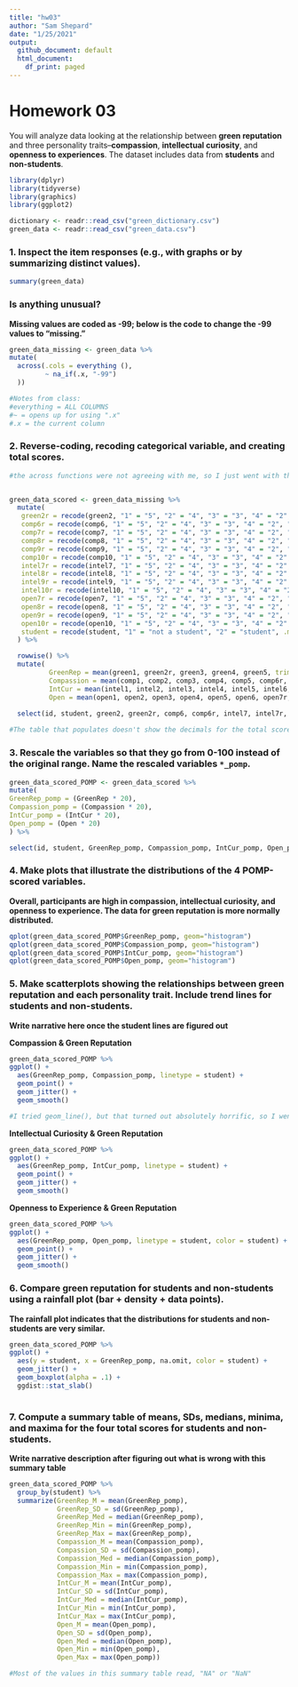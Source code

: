 ```yaml
---
title: "hw03"
author: "Sam Shepard"
date: "1/25/2021"
output:
  github_document: default
  html_document:
    df_print: paged
---
```


# Homework 03

You will analyze data looking at the relationship between **green reputation** and three personality traits--**compassion**, **intellectual curiosity**, and **openness to experiences**.
The dataset includes data from **students** and **non-students**.

```r
library(dplyr)
library(tidyverse)
library(graphics)
library(ggplot2)
```

```r
dictionary <- readr::read_csv("green_dictionary.csv")
green_data <- readr::read_csv("green_data.csv")
```

### 1. Inspect the item responses (e.g., with graphs or by summarizing distinct values). 
  
```r
summary(green_data)
```
  
### Is anything unusual?
**Missing values are coded as -99; below is the code to change the -99 values to "missing."**

```r
green_data_missing <- green_data %>% 
mutate(
  across(.cols = everything (),
         ~ na_if(.x, "-99")
  ))

#Notes from class:
#everything = ALL COLUMNS
#~ = opens up for using ".x"
#.x = the current column
```

### 2. Reverse-coding, recoding categorical variable, and creating total scores.

```r

#the across functions were not agreeing with me, so I just went with this super long thing.


green_data_scored <- green_data_missing %>% 
  mutate(
   green2r = recode(green2, "1" = "5", "2" = "4", "3" = "3", "4" = "2", "5" = "1", .missing = "(Unknown)"),
   comp6r = recode(comp6, "1" = "5", "2" = "4", "3" = "3", "4" = "2", "5" = "1", .missing = "(Unknown)"),
   comp7r = recode(comp7, "1" = "5", "2" = "4", "3" = "3", "4" = "2", "5" = "1", .missing = "(Unknown)"),
   comp8r = recode(comp8, "1" = "5", "2" = "4", "3" = "3", "4" = "2", "5" = "1", .missing = "(Unknown)"),
   comp9r = recode(comp9, "1" = "5", "2" = "4", "3" = "3", "4" = "2", "5" = "1", .missing = "(Unknown)"),
   comp10r = recode(comp10, "1" = "5", "2" = "4", "3" = "3", "4" = "2", "5" = "1", .missing = "(Unknown)"),
   intel7r = recode(intel7, "1" = "5", "2" = "4", "3" = "3", "4" = "2", "5" = "1", .missing = "(Unknown)"),
   intel8r = recode(intel8, "1" = "5", "2" = "4", "3" = "3", "4" = "2", "5" = "1", .missing = "(Unknown)"),
   intel9r = recode(intel9, "1" = "5", "2" = "4", "3" = "3", "4" = "2", "5" = "1", .missing = "(Unknown)"),
   intel10r = recode(intel10, "1" = "5", "2" = "4", "3" = "3", "4" = "2", "5" = "1", .missing = "(Unknown)"),
   open7r = recode(open7, "1" = "5", "2" = "4", "3" = "3", "4" = "2", "5" = "1", .missing = "(Unknown)"),
   open8r = recode(open8, "1" = "5", "2" = "4", "3" = "3", "4" = "2", "5" = "1", .missing = "(Unknown)"),
   open9r = recode(open9, "1" = "5", "2" = "4", "3" = "3", "4" = "2", "5" = "1", .missing = "(Unknown)"),
   open10r = recode(open10, "1" = "5", "2" = "4", "3" = "3", "4" = "2", "5" = "1", .missing = "(Unknown)"),
   student = recode(student, "1" = "not a student", "2" = "student", .missing = "(Unknown)")
  ) %>%

  rowwise() %>% 
  mutate(
          GreenRep = mean(green1, green2r, green3, green4, green5, trim = 0, na.rm = TRUE),
          Compassion = mean(comp1, comp2, comp3, comp4, comp5, comp6r, comp7r, comp8r, comp9r, comp10r, trim = 0, na.rm = TRUE),
          IntCur = mean(intel1, intel2, intel3, intel4, intel5, intel6, intel7r, intel8r, intel9r, intel10r, trim = 0, na.rm = TRUE),
          Open = mean(open1, open2, open3, open4, open5, open6, open7r, open8r, open9r, open10r, trim = 0, na.rm = TRUE)) %>% 
        
  select(id, student, green2, green2r, comp6, comp6r, intel7, intel7r, open7, open7r, GreenRep, Compassion, IntCur, Open)

#The table that populates doesn't show the decimals for the total scores?
```


### 3. Rescale the variables so that they go from 0-100 instead of the original range. Name the rescaled variables `*_pomp`.

```r
green_data_scored_POMP <- green_data_scored %>% 
mutate(
GreenRep_pomp = (GreenRep * 20),
Compassion_pomp = (Compassion * 20),
IntCur_pomp = (IntCur * 20),
Open_pomp = (Open * 20)
) %>% 

select(id, student, GreenRep_pomp, Compassion_pomp, IntCur_pomp, Open_pomp)

```
    
### 4. Make plots that illustrate the distributions of the 4 POMP-scored variables.

**Overall, participants are high in compassion, intellectual curiosity, and openness to experience. The data for green reputation is more normally distributed.**
  
  
```r
qplot(green_data_scored_POMP$GreenRep_pomp, geom="histogram")
qplot(green_data_scored_POMP$Compassion_pomp, geom="histogram")
qplot(green_data_scored_POMP$IntCur_pomp, geom="histogram")
qplot(green_data_scored_POMP$Open_pomp, geom="histogram")

```
  
  

### 5. Make scatterplots showing the relationships between **green reputation** and each personality trait. Include trend lines for **students** and **non-students**.

**Write narrative here once the student lines are figured out**

**Compassion & Green Reputation**  
```r
green_data_scored_POMP %>% 
ggplot() +
  aes(GreenRep_pomp, Compassion_pomp, linetype = student) +
  geom_point() +
  geom_jitter() +
  geom_smooth()

#I tried geom_line(), but that turned out absolutely horrific, so I went with geom_smooth for this draft.
```

**Intellectual Curiosity & Green Reputation**  

```r
green_data_scored_POMP %>% 
ggplot() +
  aes(GreenRep_pomp, IntCur_pomp, linetype = student) +
  geom_point() +
  geom_jitter() +
  geom_smooth()

```

**Openness to Experience & Green Reputation** 

```r
green_data_scored_POMP %>% 
ggplot() +
  aes(GreenRep_pomp, Open_pomp, linetype = student, color = student) +
  geom_point() +
  geom_jitter() +
  geom_smooth()

```





     
### 6. Compare **green reputation** for students and non-students using a **rainfall plot** (bar + density + data points).

**The rainfall plot indicates that the distributions for students and non-students are very similar.**
  
```r
green_data_scored_POMP %>%
ggplot() +
  aes(y = student, x = GreenRep_pomp, na.omit, color = student) +
  geom_jitter() +
  geom_boxplot(alpha = .1) +
  ggdist::stat_slab()
  
```
 
### 7. Compute a summary table of means, SDs, medians, minima, and maxima for the four total scores for students and non-students.

**Write narrative description after figuring out what is wrong with this summary table**
  
```r
green_data_scored_POMP %>% 
  group_by(student) %>% 
  summarize(GreenRep_M = mean(GreenRep_pomp),
            GreenRep_SD = sd(GreenRep_pomp),
            GreenRep_Med = median(GreenRep_pomp),
            GreenRep_Min = min(GreenRep_pomp),
            GreenRep_Max = max(GreenRep_pomp),
            Compassion_M = mean(Compassion_pomp),
            Compassion_SD = sd(Compassion_pomp),
            Compassion_Med = median(Compassion_pomp),
            Compassion_Min = min(Compassion_pomp),
            Compassion_Max = max(Compassion_pomp),
            IntCur_M = mean(IntCur_pomp),
            IntCur_SD = sd(IntCur_pomp),
            IntCur_Med = median(IntCur_pomp),
            IntCur_Min = min(IntCur_pomp),
            IntCur_Max = max(IntCur_pomp),
            Open_M = mean(Open_pomp),
            Open_SD = sd(Open_pomp),
            Open_Med = median(Open_pomp),
            Open_Min = min(Open_pomp),
            Open_Max = max(Open_pomp))

#Most of the values in this summary table read, "NA" or "NaN"
```
